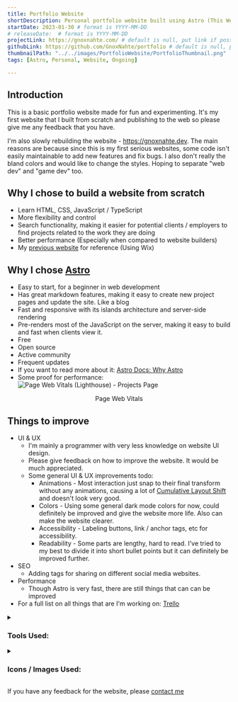 ```yaml
---
title: Portfolio Website
shortDescription: Personal portfolio website built using Astro (This Website)
startDate: 2023-01-30 # format is YYYY-MM-DD
# releaseDate:  # format is YYYY-MM-DD
projectLink: https://gnoxnahte.com/ # default is null, put link if possible
githubLink: https://github.com/GnoxNahte/portfolio # default is null, put link if possible
thumbnailPath: "../../images/PortfolioWebsite/PortfolioThumbnail.png"
tags: [Astro, Personal, Website, Ongoing] 

---
```


## Introduction
This is a basic portfolio website made for fun and experimenting. It's my first website that I built from scratch and publishing to the web so please give me any feedback that you have. 

I'm also slowly rebuilding the website - https://gnoxnahte.dev. The main reasons are because since this is my first serious websites, some code isn't easily maintainable to add new features and fix bugs. I also don't really the bland colors and would like to change the styles. Hoping to separate "web dev" and "game dev" too.

## Why I chose to build a website from scratch
- Learn HTML, CSS, JavaScript / TypeScript
- More flexibility and control
- Search functionality, making it easier for potential clients / employers to find projects related to the work they are doing
- Better performance (Especially when compared to website builders)
- My [previous website](https://ethanong-jh.wixsite.com/portfolio) for reference (Using Wix)

## Why I chose [Astro](https://astro.build/)
- Easy to start, for a beginner in web development
- Has great markdown features, making it easy to create new project pages and update the site. Like a blog
- Fast and responsive with its islands architecture and server-side rendering 
- Pre-renders most of the JavaScript on the server, making it easy to build and fast when clients view it. 
- Free
- Open source 
- Active community 
- Frequent updates
- If you want to read more about it: [Astro Docs: Why Astro](https://docs.astro.build/en/concepts/why-astro/)
- Some proof for performance:
  ![Page Web Vitals (Lighthouse) - Projects Page](../../images/PortfolioWebsite/Portfolio_ProjectPage_LighthouseResult.png)
<center>Page Web Vitals</center>


## Things to improve
- UI & UX
    - I'm mainly a programmer with very less knowledge on website UI design.
    - Please give feedback on how to improve the website. It would be much appreciated. 
    - Some general UI & UX improvements todo:
        - Animations - Most interaction just snap to their final transform without any animations, causing a lot of [Cumulative Layout Shift](https://web.dev/cls/) and doesn't look very good.
        - Colors - Using some general dark mode colors for now, could definitely be improved and give the website more life. Also can make the website clearer.
        - Accessibility - Labeling buttons, link / anchor tags, etc for accessibility.
        - Readability - Some parts are lengthy, hard to read. I've tried to my best to divide it into short bullet points but it can definitely be improved further. 
- SEO
    - Adding tags for sharing on different social media websites.
- Performance
    - Though Astro is very fast, there are still things that can can be improved
- For a full list on all things that are I'm working on: [Trello](https://trello.com/b/J4MEDHIA/portfolio-website)

<details>
    <summary><h3>Tools Used:</h3></summary>
    - Framework: [Astro](https://astro.build/)
    - Hosting: [GitHub Pages](https://pages.github.com/)
    - IDE: [VS Code](https://code.visualstudio.com/)
</details>

<details>
    <summary><h3>Icons / Images Used:</h3></summary>
    - <a href="https://www.flaticon.com/free-icons/filter" title="filter icons">Filter icons created by Saepul Nahwan - Flaticon</a>
</details>

If you have any feedback for the website, please [contact me](/about#contact)